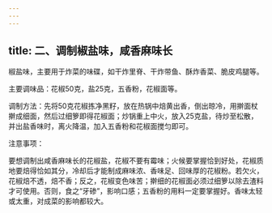 ```yaml
---
---
---
```

title: 二、调制椒盐味，咸香麻味长
---




椒盐味，主要用于炸菜的味碟，如干炸里脊、干炸带鱼、酥炸香菜、脆皮鸡腿等。

主要调味品：花椒50克，盐25克，五香粉，花椒面等。

调制方法：先将50克花椒拣净黑籽，放在热锅中焙黄出香，倒出晾冷，用擀面杖擀成细面，然后过细箩即得花椒面；炒锅重上中火，放入25克盐，待炒至松散，并出盐香味时，离火降温，加入五香粉和花椒面搅匀即可。

注意事项：

要想调制出咸香麻味长的花椒盐，花椒不要有霉味；火候要掌握恰到好处，花椒质地要焙得恰如其分，冷却后才能制成麻味浓、香味足、回味厚的花椒粉。若欠火，花椒焙不透，焙不香；反之，花椒变色味苦；擀细的花椒面必须过细箩以除去渣料才可使用。否则，食之“牙碜”，影响口感；五香粉的用料一定要掌握好。香味太轻或太重，对成菜的影响都较大。